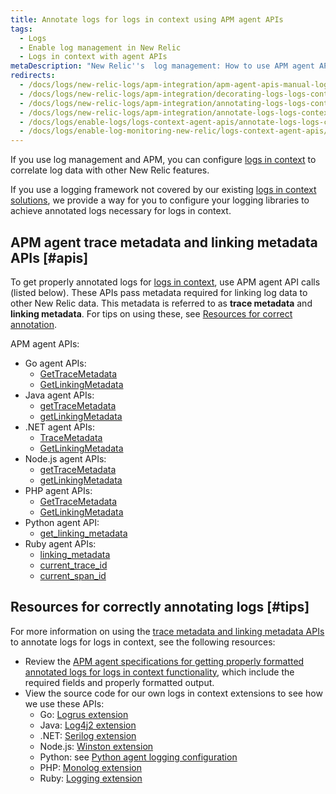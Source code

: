 ```yaml
---
title: Annotate logs for logs in context using APM agent APIs
tags:
  - Logs
  - Enable log management in New Relic
  - Logs in context with agent APIs
metaDescription: "New Relic''s  log management: How to use APM agent APIs to manually set up your own logs in context solution."
redirects:
  - /docs/logs/new-relic-logs/apm-integration/apm-agent-apis-manual-logs-context-instrumentation
  - /docs/logs/new-relic-logs/apm-integration/decorating-logs-logs-context-using-apm-agent-apis
  - /docs/logs/new-relic-logs/apm-integration/annotating-logs-logs-context-using-apm-agent-apis
  - /docs/logs/new-relic-logs/apm-integration/annotate-logs-logs-context-using-apm-agent-apis
  - /docs/logs/enable-logs/logs-context-agent-apis/annotate-logs-logs-context-using-apm-agent-apis
  - /docs/logs/enable-log-monitoring-new-relic/logs-context-agent-apis/annotate-logs-logs-context-using-apm-agent-apis
---
```


If you use log management and APM, you can configure [logs in context](/docs/logs/new-relic-logs/enable-logs-context/enable-logs-context-apm-agents) to correlate log data with other New Relic features.

If you use a logging framework not covered by our existing [logs in context solutions](/docs/logs/new-relic-logs/enable-logs-context), we provide a way for you to configure your logging libraries to achieve annotated logs necessary for logs in context.

## APM agent trace metadata and linking metadata APIs [#apis]

To get properly annotated logs for [logs in context](/docs/logs/new-relic-logs/enable-logs-context/enable-logs-context-apm-agents), use APM agent API calls (listed below). These APIs pass metadata required for linking log data to other New Relic data. This metadata is referred to as **trace metadata** and **linking metadata**. For tips on using these, see [Resources for correct annotation](#tips).

APM agent APIs:

* Go agent APIs:
  * [GetTraceMetadata](https://pkg.go.dev/github.com/newrelic/go-agent/v3/newrelic#Transaction.GetTraceMetadata)
  * [GetLinkingMetadata](https://pkg.go.dev/github.com/newrelic/go-agent/v3/newrelic#Transaction.GetLinkingMetadata)
* Java agent APIs:
  * [getTraceMetadata](http://newrelic.github.io/java-agent-api/javadoc/com/newrelic/api/agent/Agent.html#getTraceMetadata())
  * [getLinkingMetadata](http://newrelic.github.io/java-agent-api/javadoc/com/newrelic/api/agent/Agent.html#getLinkingMetadata())
* .NET agent APIs:
  * [TraceMetadata](/docs/agents/net-agent/net-agent-api/tracemetadata-net-agent-api-0)
  * [GetLinkingMetadata](/docs/agents/net-agent/net-agent-api/getlinkingmetadata-net-agent-api)
* Node.js agent APIs:
  * [getTraceMetadata](/docs/agents/nodejs-agent/api-guides/nodejs-agent-api#getTraceMetadata)
  * [getLinkingMetadata](/docs/agents/nodejs-agent/api-guides/nodejs-agent-api#getLinkingMetadata)
* PHP agent APIs:
  * [GetTraceMetadata](/docs/agents/php-agent/php-agent-api/newrelicgettracemetadata)
  * [GetLinkingMetadata](/docs/agents/php-agent/php-agent-api/newrelicgetlinkingmetadata)
* Python agent API:
  * [get_linking_metadata](/docs/agents/python-agent/python-agent-api/getlinkingmetadata-python-agent-api)
* Ruby agent APIs:
  * [linking_metadata](https://www.rubydoc.info/gems/newrelic_rpm/NewRelic/Agent#linking_metadata-instance_method)
  * [current_trace_id](https://www.rubydoc.info/gems/newrelic_rpm/NewRelic/Agent/Tracer#current_trace_id-class_method)
  * [current_span_id](https://www.rubydoc.info/gems/newrelic_rpm/NewRelic/Agent/Tracer#current_span_id-class_method)

## Resources for correctly annotating logs [#tips]

For more information on using the [trace metadata and linking metadata APIs](#apis) to annotate logs for logs in context, see the following resources:

* Review the [APM agent specifications for getting properly formatted annotated logs for logs in context functionality](https://github.com/newrelic/newrelic-exporter-specs/tree/master/logging), which include the required fields and properly formatted output.
* View the source code for our own logs in context extensions to see how we use these APIs:
  * Go: [Logrus extension](https://github.com/newrelic/go-agent/blob/master/_integrations/logcontext/nrlogrusplugin/nrlogrusplugin.go)
  * Java: [Log4j2 extension](https://github.com/newrelic/java-log-extensions/blob/master/log4j2/src/main/java/com/newrelic/logging/log4j2/NewRelicLayout.java)
  * .NET: [Serilog extension](https://github.com/newrelic/newrelic-logenricher-dotnet/tree/main/src/NewRelic.LogEnrichers.Serilog)
  * Node.js: [Winston extension](https://github.com/newrelic/newrelic-winston-logenricher-node/blob/master/lib/createFormatter.js)
  * Python: see [Python agent logging configuration](/docs/logs/new-relic-logs/enable-logs-context/enable-logs-context-python#configure-logging)
  * PHP: [Monolog extension](https://github.com/newrelic/newrelic-monolog-logenricher-php/blob/master/src/Formatter.php)
  * Ruby: [Logging extension](https://github.com/newrelic/rpm/blob/master/lib/new_relic/agent/logging.rb)
